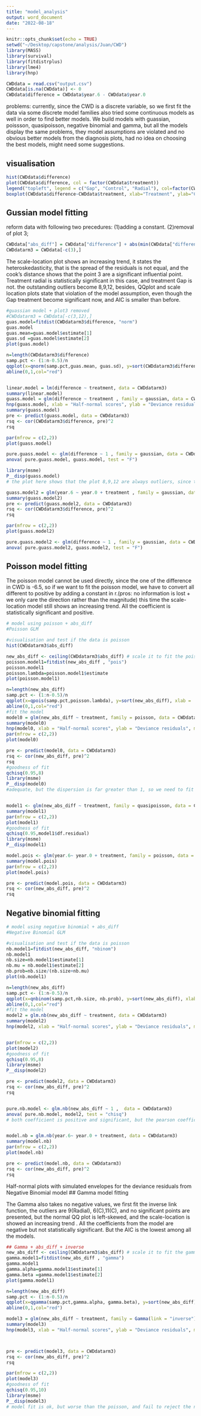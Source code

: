 ```yaml
---
title: "model_analysis"
output: word_document
date: "2022-08-18"
---
```

```r
knitr::opts_chunk$set(echo = TRUE)
setwd("~/Desktop/capstone/analysis/Juan/CWD")
library(MASS)
library(survival)
library(fitdistrplus)
library(lme4)
library(hnp)

CWDdata = read.csv("output.csv")
CWDdata[is.na(CWDdata)] <- 0
CWDdata$difference = CWDdata$year.6 - CWDdata$year.0

```

problems:
currently, since the CWD is a discrete variable, so we first fit the data via some discrete model families also tried some continuous models as well in order to find better models. We build models with guassian, poissson, quasipoisson, negative binomial and gamma, but all the models display the same problems, they model assumptions are violated and no obvious better models from the diagnosis plots, had no idea on choosing the best models, might need some suggestions.

## visualisation 
```r
hist(CWDdata$difference)
plot(CWDdata$difference, col = factor(CWDdata$treatment))
legend("topleft", legend = c("Gap", "Control", "Radial"), col=factor(CWDdata$treatment), pch=1)
boxplot(CWDdata$difference~CWDdata$treatment, xlab="Treatment", ylab="CWD difference", main="CWD difference against different treatments")

```

## Gussian model fitting
reform data with following two precedures:
(1)adding a constant.
(2)removal of plot 3; 
```r
CWDdata["abs_diff"] = CWDdata["difference"] + abs(min(CWDdata["difference"])) + 1
CWDdatarm3 = CWDdata[-c(3),]
```

The scale-location plot shows an increasing trend, it states the heteroskedasticity, that is the spread of the residuals is not equal, and the cook’s distance shows that the point 3 are a significant influential point. Treatment radial is statistically significant in this case, and treatment Gap is not. the outstanding outliers become 8,9,12, besides, QQplot and scale location plots state that violation of the model assumption, even though the Gap treatment become significant now, and AIC is smaller than before.
```r
#guassian model + plot3 removed
#CWDdatarm3 = CWDdata[-c(3,12),]
guas.model=fitdist(CWDdatarm3$difference, "norm")
guas.model
guas.mean=guas.model$estimate[1]
guas.sd =guas.model$estimate[2]
plot(guas.model)

n=length(CWDdatarm3$difference)
samp.pct <- (1:n-0.5)/n
qqplot(x=qnorm(samp.pct,guas.mean, guas.sd), y=sort(CWDdatarm3$difference), xlab = 'Theoretical quantiles', ylab = 'Empirical quantiles', main='Q-Q plot Guassian')
abline(0,1,col="red")


linear.model = lm(difference ~ treatment, data = CWDdatarm3)
summary(linear.model)
guass.model = glm(difference ~ treatment , family = gaussian, data = CWDdatarm3)
hnp(guass.model, xlab = "Half-normal scores", ylab = "Deviance residuals", main = "Gaussian model", pch = 4)
summary(guass.model)
pre <- predict(guass.model, data = CWDdatarm3)
rsq <- cor(CWDdatarm3$difference, pre)^2
rsq

par(mfrow = c(2,2))
plot(guass.model)

pure.guass.model <- glm(difference ~ 1 , family = gaussian, data = CWDdatarm3)
anova( pure.guass.model, guass.model, test = "F")

library(msme)
P__disp(guass.model)
# the plot here shows that the plot 8,9,12 are always outliers, since the F-stat is <0.05, we will reject the null at 5% significance level, so the treatment is useful in predicting the difference, both of them are positive, so an increasing in the difference is indicated

guass.model2 = glm(year.6 ~ year.0 + treatment , family = gaussian, data = CWDdatarm3)
summary(guass.model2)
pre <- predict(guass.model2, data = CWDdatarm3)
rsq <- cor(CWDdatarm3$difference, pre)^2
rsq

par(mfrow = c(2,2))
plot(guass.model2)

pure.guass.model2 <- glm(difference ~ 1 , family = gaussian, data = CWDdatarm3)
anova( pure.guass.model2, guass.model2, test = "F")


```



## Poisson model fitting

The poisson model cannot be used directly, since the one of the difference in CWD is -6.5, so if we want to fit the poisson model, we have to convert all different to positive by adding a constant in r.(pros: no information is lost + we only care the direction rather than the magnitude) this time the scale-location model still shows an increasing trend. All the coefficient is statistically significant and positive. 
```r
# model using poisson + abs_diff
#Poisson GLM

#visualisation and test if the data is poisson
hist(CWDdatarm3$abs_diff)

new_abs_diff <- ceiling(CWDdatarm3$abs_diff) # scale it to fit the poisson model
poisson.model1=fitdist(new_abs_diff , "pois")
poisson.model1
poisson.lambda=poisson.model1$estimate
plot(poisson.model1)

n=length(new_abs_diff)
samp.pct <- (1:n-0.5)/n
qqplot(x=qpois(samp.pct,poisson.lambda), y=sort(new_abs_diff), xlab = 'Theoretical quantiles', ylab = 'Empirical quantiles', main='Q-Q plot Poisson')
abline(0,1,col="red")
#fit the model
model0 = glm(new_abs_diff ~ treatment, family = poisson, data = CWDdatarm3)
summary(model0)
hnp(model0, xlab = "Half-normal scores", ylab = "Deviance residuals", main = "Poisson model", pch = 4)
par(mfrow = c(2,2))
plot(model0)

pre <- predict(model0, data = CWDdatarm3)
rsq <- cor(new_abs_diff, pre)^2
rsq
#goodness of fit
qchisq(0.95,8)
library(msme)
P__disp(model0)
#adequate, but the dispersion is far greater than 1, so we need to fit the quasipoisson model


model1 <- glm(new_abs_diff ~ treatment, family = quasipoisson, data = CWDdatarm3)
summary(model1)
par(mfrow = c(2,2))
plot(model1)
#goodness of fit
qchisq(0.95,model1$df.residual)
library(msme)
P__disp(model1)

model.pois <- glm(year.6~ year.0 + treatment, family = poisson, data = CWDdatarm3)
summary(model.pois)
par(mfrow = c(2,2))
plot(model.pois)

pre <- predict(model.pois, data = CWDdatarm3)
rsq <- cor(new_abs_diff, pre)^2
rsq

```

## Negative binomial fitting
```r
# model using negative binomial + abs_diff
#Negative Binomial GLM

#visualisation and test if the data is poisson
nb.model1=fitdist(new_abs_diff, "nbinom")
nb.model1
nb.size=nb.model1$estimate[1]
nb.mu = nb.model1$estimate[2]
nb.prob=nb.size/(nb.size+nb.mu) 
plot(nb.model1)

n=length(new_abs_diff)
samp.pct <- (1:n-0.5)/n
qqplot(x=qnbinom(samp.pct,nb.size, nb.prob), y=sort(new_abs_diff), xlab = 'Theoretical quantiles', ylab = 'Empirical quantiles', main='Q-Q plot Negative Binomial')
abline(0,1,col="red")
#fit the model
model2 = glm.nb(new_abs_diff ~ treatment, data = CWDdatarm3)
summary(model2)
hnp(model2, xlab = "Half-normal scores", ylab = "Deviance residuals", main = "Negative Binomial model", pch = 4)


par(mfrow = c(2,2))
plot(model2)
#goodness of fit
qchisq(0.95,8)
library(msme)
P__disp(model2)

pre <- predict(model2, data = CWDdatarm3)
rsq <- cor(new_abs_diff, pre)^2
rsq


pure.nb.model <- glm.nb(new_abs_diff ~ 1 ,  data = CWDdatarm3)
anova( pure.nb.model, model2, test = "chisq")
# both coefficient is positive and significant, but the pearson coefficient is less than 15.51, so we fail to reject them from this perpective


model.nb = glm.nb(year.6~ year.0 + treatment, data = CWDdatarm3)
summary(model.nb)
par(mfrow = c(2,2))
plot(model.nb)

pre <- predict(model.nb, data = CWDdatarm3)
rsq <- cor(new_abs_diff, pre)^2
rsq
```
Half-normal plots with simulated envelopes for the deviance residuals from Negative Binomial model
## Gamma model fitting

The Gamma also takes no negative values, we first fit the inverse link function, the outliers are 9(Radial), 6(C),11(C), and no significant points are presented, but the normal QQ plot is left-skewed, and the scale-location is showed an increasing trend . All the coefficients from the model are negative but not statistically significant. But the AIC is the lowest among all the models.
```r
## Gamma + abs_diff + inverse
new_abs_diff <- ceiling(CWDdatarm3$abs_diff) # scale it to fit the gamma model
gamma.model1=fitdist(new_abs_diff , "gamma")
gamma.model1
gamma.alpha=gamma.model1$estimate[1]
gamma.beta =gamma.model1$estimate[2]
plot(gamma.model1)

n=length(new_abs_diff)
samp.pct <- (1:n-0.5)/n
qqplot(x=qgamma(samp.pct,gamma.alpha, gamma.beta), y=sort(new_abs_diff), xlab = 'Theoretical quantiles', ylab = 'Empirical quantiles', main='Q-Q plot gamma')
abline(0,1,col="red")

model3 = glm(new_abs_diff ~ treatment, family = Gamma(link = "inverse"), data = CWDdatarm3)
summary(model3)
hnp(model3, xlab = "Half-normal scores", ylab = "Deviance residuals", main = "Gamma model", pch = 4)



pre <- predict(model3, data = CWDdatarm3)
rsq <- cor(new_abs_diff, pre)^2
rsq

par(mfrow = c(2,2))
plot(model3)
#goodness of fit
qchisq(0.95,10)
library(msme)
P__disp(model3)
# model fit is ok, but worse than the poisson, and fail to reject the null

```
